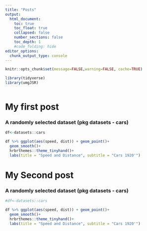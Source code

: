 ```yaml
---
title: "Posts"
output:
  html_document:
    toc: true
    toc_float: true
    collapsed: false
    number_sections: false
    toc_depth: 1
    #code_folding: hide
editor_options: 
  chunk_output_type: console
---
```


```r
knitr::opts_chunk$set(message=FALSE,warning=FALSE, cache=TRUE)

library(tidyverse)
library(umgJSR)



```

<style type="text/css">
.title {
  display: none;
}

#getting-started img {
  margin-right: 10px;
}

</style>

# My first post

### A randomly selected dataset (pkg datasets - cars)

```r

df<-datasets::cars

df %>% ggplot(aes(speed, dist)) + geom_point()+
  geom_smooth()+
  hrbrthemes::theme_tinyhand()+
  labs(title = "Speed and Distance", subtitle = "Cars 1920'")


```


# My Second post

### A randomly selected dataset (pkg datasets - cars)

```r

#df<-datasets::cars

df %>% ggplot(aes(speed, dist)) + geom_point()+
  geom_smooth()+
  hrbrthemes::theme_tinyhand()+
  labs(title = "Speed and Distance", subtitle = "Cars 1920'")


```


